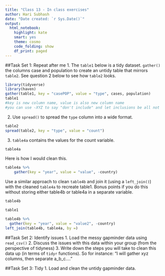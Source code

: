 ```yaml
---
title: "Class 13 - In class exercises"
author: Hari Subhash
date: "Date created: `r Sys.Date()`"
output:
  html_notebook:
    highlight: kate
    smart: yes
    theme: cosmo
    code_folding: show
    df_print: paged
---
```

##Task Set 1: Repeat after me
1. The `table1` below is a tidy dataset. `gather()` the columns case and population to create an untidy table that mirrors `table2`. See question 2 below to see how `table2` looks.
```r
library(tidyverse)
library(haven)
gather(table1, key = "casePOP", value = "type", cases, population)
table1
#key is new column name, value is also new column name
#you can use -XYZ to say "don't include" and let inclusions be all not excluded
```

2. Use `spread()` to spread the `type` column into a wide format.
```r
table2
spread(table2, key = "type", value = "count")

```

3. `table4a` contains the values for the count variable.

```r
table4a
```
Here is how I would clean this.
```r
table4a %>% 
    gather(key = "year", value = "value", -country)
```

Use a similar approach to clean `table4b` and join it (using a `left_join()`) with the cleaned `table4a` to recreate table1. Bonus points if you do this without storing either table4b or table4a in a separate variable.
```r
table4b

```

```r
table1

```

```r
table4b %>% 
  gather(key = "year", value = "value2", -country)
left_join(table4b, table4a, by =)
```


##Task Set 2: Identify issues
1. Load the messy gapminder data using `read_csv()`
2. Discuss the issues with this data within your group (from the perspective of tidyness)
3. Write down the steps you will take to clean this data up (in terms of `tidyr` functions). So for instance: "I will gather xyz columns, then separate a_b_c...."

##Task Set 3: Tidy
1. Load and clean the untidy gapminder data.

